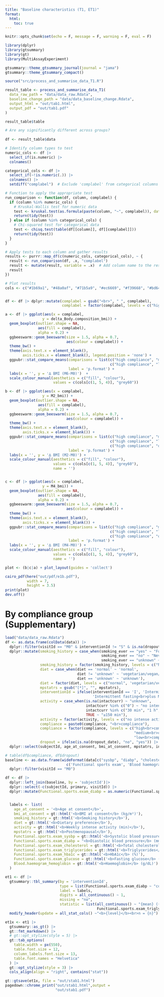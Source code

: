 ```yaml
---
title: "Baseline characteristics (T1, ET1)"
format:
  html:
    toc: true
---
```


```r
knitr::opts_chunk$set(echo = F, message = F, warning = F, eval = F)

library(dplyr)
library(gtsummary)
library(gt)
library(MultiAssayExperiment)

gtsummary::theme_gtsummary_journal(journal = "jama")
gtsummary::theme_gtsummary_compact()
```


```r
source("src/process_and_summarise_data_T1.R")

result_table <- process_and_summarise_data_T1(
  data_raw_path = "data/data_raw.Rdata",
  baseline_change_path = "data/data_baseline_change.Rdata",
  output_html = "out/tab1.html",
  output_pdf = "out/tab1.pdf"
)

result_table$table
```



```r
# Are any significantly different across groups?
  
df <- result_table$data

# Identify column types to test
numeric_cols <- df |>
  select_if(is.numeric) |> 
  colnames()

categorical_cols <- df |> 
  select_if(~!is.numeric(.)) |> 
  colnames() |> 
  setdiff("complabel")  # Exclude 'complabel' from categorical columns

# Function to apply the appropriate test
run_comparison <- function(df, column, complabel) {
  if (column %in% numeric_cols) {
    # Kruskal-Wallis test for numeric data
    test <- kruskal.test(as.formula(paste(column, "~", complabel)), data = df)
    return(tidy(test))
  } else if (column %in% categorical_cols) {
    # Chi-squared test for categorical data
    test <- chisq.test(table(df[[column]], df[[complabel]]))
    return(tidy(test))
  }
}

# Apply tests to each column and gather results
results <- purrr::map_df(c(numeric_cols, categorical_cols), ~ {
  result <- run_comparison(df, .x, "complabel")
  result <- mutate(result, variable = .x)  # Add column name to the results
  result
})

# Plot results
cols <- c("#1b69a1", "#48a0af", "#71b5a9", "#ec6669", "#f39668", "#bd647d", "#832c9b", "#5f70a8")


df <- df |> dplyr::mutate(complabel = gsub("<br>", " ", complabel),
                          complabel = factor(complabel, levels = c("high compliance", "medium compliance", "low compliance", "dropout ")))

a <- df |> ggplot(aes(x = complabel,
                 y = delta_Body.composition_bmi)) +
  geom_boxplot(outlier.shape = NA,
               aes(fill = complabel),
               alpha = 0.2) +
  ggbeeswarm::geom_beeswarm(size = 1.5, alpha = 0.7,
                            aes(colour = complabel)) +
  theme_bw() +
  theme(axis.text.x = element_blank(),
        axis.ticks.x = element_blank(), legend.position = 'none') +
  ggpubr::stat_compare_means(comparisons = list(c("high compliance", "medium compliance"),
                                                c("high compliance", "low compliance")),
                             label = 'p.format') +
  labs(x = '', y = '∆ BMI (M6-M0)')  +
  scale_colour_manual(aesthetics = c("fill", "colour"),
                      values = c(cols[c(1, 5, 4)], "grey60"))

b <- df |> ggplot(aes(x = complabel,
                 y = M2_bmi)) +
  geom_boxplot(outlier.shape = NA,
               aes(fill = complabel),
               alpha = 0.2) +
  ggbeeswarm::geom_beeswarm(size = 1.5, alpha = 0.7,
                            aes(colour = complabel)) +
  theme_bw() +
  theme(axis.text.x = element_blank(),
        axis.ticks.x = element_blank()) +
  ggpubr::stat_compare_means(comparisons = list(c("high compliance", "medium compliance"),
                                                c("high compliance", "low compliance"),
                                                c("high compliance", "dropout ")),
                             label = 'p.format') +
  labs(x = '', y = '∆ BMI (M2-M0)') +
  scale_colour_manual(aesthetics = c("fill", "colour"),
                      values = c(cols[c(1, 5, 4)], "grey60"),
                      name = '')


c <- df |> ggplot(aes(x = complabel,
                 y = M4_bmi)) +
  geom_boxplot(outlier.shape = NA,
               aes(fill = complabel),
               alpha = 0.2) +
  ggbeeswarm::geom_beeswarm(size = 1.5, alpha = 0.7,
                            aes(colour = complabel)) +
  theme_bw() +
  theme(axis.text.x = element_blank(),
        axis.ticks.x = element_blank()) +
  ggpubr::stat_compare_means(comparisons = list(c("high compliance", "medium compliance"),
                                                c("high compliance", "low compliance"),
                                                c("high compliance", "dropout ")),
                             label = 'p.format') +
  labs(x = '', y = '∆ BMI (M4-M0)') +
  scale_colour_manual(aesthetics = c("fill", "colour"),
                      values = c(cols[c(1, 5, 4)], "grey60"),
                      name = '')

plot <- (b|c|a) + plot_layout(guides = 'collect')

cairo_pdf(here("out/pdf/e1b.pdf"),
          width = 7,
          height = 3.5)
print(plot)
dev.off()
```


# By compliance group (Supplementary)

```r
load("data/data_raw.Rdata")
df <- as.data.frame(colData(data)) |> 
  dplyr::filter(visitId == "M0" & interventionId != "S" & is.na(dropout_date)) |> 
  dplyr::mutate(smoking_history = case_when(smoking_ever == "yes" ~ "Former smoker",
                                            smoking_ever == "no" ~ "Never smoker",
                                            smoking_ever == "unknown" ~ "unknown"),
                smoking_history = factor(smoking_history, levels = c("Never smoker", "Former smoker", "unknown")),
                diet = case_when(diet == 'normal' ~ 'normal',
                                 diet != 'unknown' ~ 'vegetarian/vegan/pescetarian',
                                 diet == 'unknown' ~ 'unknown'),
                diet = factor(diet, levels = c("normal", 'vegetarian/vegan/pescetarian', 'unknown')),
                mpstatrs = gsub("[*]", "", mpstatrs),
                interventionId = ifelse(interventionId == 'I', 'Intermittent fasting<br>',
                                        'Intermittent fasting<br>plus MCT'),
                activity = case_when(is.na(intactcurr) ~ "unknown",
                                     intactcurr %in% c("0") ~ "no intense activity",
                                     intactcurr %in% c("30 min", "1 h", "1.5 h", "2 h") ~ "30-149 min",
                                     TRUE ~ "≥150 min"),
                activity = factor(activity, levels = c("no intense activity", "30-149 min", "≥150 min", "unknown")),
                compliance = paste0(compliance, "<br>compliance"),
                compliance = factor(compliance, levels = c("high<br>compliance",
                                                           "medium<br>compliance",
                                                           "low<br>compliance")),
                dropout = ifelse(is.na(dropout_date), "no", "yes")) |> 
  dplyr::select(subjectId, age_at_consent, bmi_at_consent, mpstatrs, interventionId, diet, smoking_history, activity)

# table(df$compliance, df$dropout)
baseline <- as.data.frame(wideFormat(data[c("sysbp", "diabp", "cholesterol", "triglycerides", "hba1c", "glucose", "hemoglobin"),,
                            c('Functional sports exam', 'Blood haemogram')], colDataCols = c("visitId", "subjectId"))) |> 
  dplyr::filter(visitId == "M0") 

df <- df |> 
  dplyr::left_join(baseline, by = 'subjectId')|> 
  dplyr::select(-c(subjectId, primary, visitId)) |> 
  dplyr::mutate(Functional.sports.exam_diabp = as.numeric(Functional.sports.exam_diabp)) 


  labels <- list(
    age_at_consent = '<b>Age at consent</b>',
    bmi_at_consent = gt::html('<b>BMI at consent</b> (kg/m²)'),
    smoking_history = gt::html('<b>Smoking history</b>'),
    diet = gt::html('<b>Dietary preference</b>'),
    activity = gt::html('<b>Weekly intense activity (min)</b>'),
    mpstatrs = gt::html('<b>Postmenopausal</b>'),
    Functional.sports.exam_sysbp = gt::html('<b>Systolic blood pressure</b> (mmHg)'),
    Functional.sports.exam_diabp = "<b>Diastolic blood pressure</b> (mmHg)",
    Functional.sports.exam_cholesterol = gt::html('<b>Total cholesterol</b> (mg/dL)'),
    Functional.sports.exam_triglycerides = gt::html('<b>Triglycerides</b> (mg/dL)'),
    Functional.sports.exam_hba1c = gt::html('<b>HbA1c</b> (%)'),
    Functional.sports.exam_glucose = gt::html('<b>Fasting glucose</b> (mg/dL)'),
    Blood.haemogram_hemoglobin = gt::html('<b>Haemoglobin</b> (g/dL)')
  )

et1 <- df |> 
  gtsummary::tbl_summary(by = 'interventionId',
                         type = list(Functional.sports.exam_diabp ~ "continuous"),
                         label = labels,
                         digits = all_continuous() ~ 1,
                         missing = "no",
                         statistic = list(all_continuous() ~ "{mean} ({sd})",
                                          Functional.sports.exam_triglycerides ~ "{median} ({IQR})")) |> 
  modify_header(update = all_stat_cols() ~"<b>{level}</b><br>n = {n}")

et1x <- et1 |> 
  gtsummary::as_gt() |> 
  gt::fmt_markdown() |> 
  # gt::opt_stylize(style = 5) |> 
  gt::tab_options(
    table.width = px(550),
    table.font.size = 12,
    column_labels.font.size = 13,
    table.font.names = "Helvetica"
  ) |> 
  gt::opt_stylize(style = 3) |> 
  cols_align(align = "right", contains("stat"))

gt::gtsave(et1x, file = "out/stab1.html")
pagedown::chrome_print("out/stab1.html",output =
                       "out/stab1.pdf")

```
